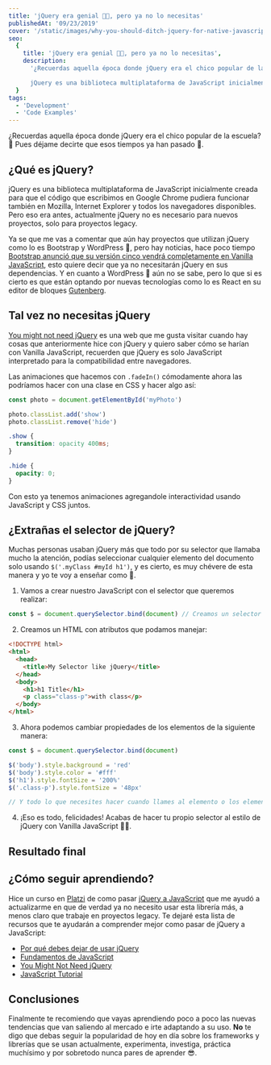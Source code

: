```yaml
---
title: 'jQuery era genial 💅🏻, pero ya no lo necesitas'
publishedAt: '09/23/2019'
cover: '/static/images/why-you-should-ditch-jquery-for-native-javascript/banner.jpeg'
seo:
  {
    title: 'jQuery era genial 💅🏻, pero ya no lo necesitas',
    description:
      '¿Recuerdas aquella época donde jQuery era el chico popular de la escuela? 🤩  Pues déjame decirte que esos tiempos ya han pasado 👴.

      jQuery es una biblioteca multiplataforma de JavaScript inicialmente creada para que el código que escribimos en Google Chrome pudiera funcionar también en Mozilla, Internet Explorer y todos los navegadores disponibles.',
  }
tags:
  - 'Development'
  - 'Code Examples'
---
```


¿Recuerdas aquella época donde jQuery era el chico popular de la escuela? 🤩 Pues déjame decirte que esos tiempos ya han pasado 👴.

## ¿Qué es jQuery?

jQuery es una biblioteca multiplataforma de JavaScript inicialmente creada para que el código que escribimos en Google Chrome pudiera funcionar también en Mozilla, Internet Explorer y todos los navegadores disponibles. Pero eso era antes, actualmente jQuery no es necesario para nuevos proyectos, solo para proyectos legacy.

Ya se que me vas a comentar que aún hay proyectos que utilizan jQuery como lo es Bootstrap y WordPress 🤨, pero hay noticias, hace poco tiempo [Bootstrap anunció que su versión cinco vendrá completamente en Vanilla JavaScript](https://github.com/twbs/bootstrap/pull/23586), esto quiere decir que ya no necesitarán jQuery en sus dependencias. Y en cuanto a WordPress 🤔 aún no se sabe, pero lo que si es cierto es que están optando por nuevas tecnologías como lo es React en su editor de bloques [Gutenberg](https://github.com/WordPress/gutenberg).

## Tal vez no necesitas jQuery

[You might not need jQuery](http://youmightnotneedjquery.com/) es una web que me gusta visitar cuando hay cosas que anteriormente hice con jQuery y quiero saber cómo se harían con Vanilla JavaScript, recuerden que jQuery es solo JavaScript interpretado para la compatibilidad entre navegadores.

Las animaciones que hacemos con `.fadeIn()` cómodamente ahora las podríamos hacer con una clase en CSS y hacer algo así:

```js showLineNumbers
const photo = document.getElementById('myPhoto')

photo.classList.add('show')
photo.classList.remove('hide')
```

```css showLineNumbers
.show {
  transition: opacity 400ms;
}

.hide {
  opacity: 0;
}
```

Con esto ya tenemos animaciones agregandole interactividad usando JavaScript y CSS juntos.

## ¿Extrañas el selector de jQuery?

Muchas personas usaban jQuery más que todo por su selector que llamaba mucho la atención, podías seleccionar cualquier elemento del documento solo usando `$('.myClass #myId h1')`, y es cierto, es muy chévere de esta manera y yo te voy a enseñar como 🥳.

1. Vamos a crear nuestro JavaScript con el selector que queremos realizar:

```js showLineNumbers
const $ = document.querySelector.bind(document) // Creamos un selector que haga referencia a todo el documento actual
```

2. Creamos un HTML con atributos que podamos manejar:

```html showLineNumbers
<!DOCTYPE html>
<html>
  <head>
    <title>My Selector like jQuery</title>
  </head>
  <body>
    <h1>h1 Title</h1>
    <p class="class-p">with class</p>
  </body>
</html>
```

3. Ahora podemos cambiar propiedades de los elementos de la siguiente manera:

```js showLineNumbers
const $ = document.querySelector.bind(document)

$('body').style.background = 'red'
$('body').style.color = '#fff'
$('h1').style.fontSize = '200%'
$('.class-p').style.fontSize = '48px'

// Y todo lo que necesites hacer cuando llames al elemento o los elementos
```

4. ¡Eso es todo, felicidades! Acabas de hacer tu propio selector al estilo de jQuery con Vanilla JavaScript 🎉🥳.

## Resultado final

<CodePen codePenId="LYPXyeo" />

## ¿Cómo seguir aprendiendo?

Hice un curso en [Platzi](https://platzi.com) de como pasar [jQuery a JavaScript](https://platzi.com/clases/jquery-js/) que me ayudó a actualizarme en que de verdad ya no necesito usar esta librería más, a menos claro que trabaje en proyectos legacy. Te dejaré esta lista de recursos que te ayudarán a comprender mejor como pasar de jQuery a JavaScript:

- [Por qué debes dejar de usar jQuery](https://platzi.com/blog/debes-dejar-de-usar-jquery/)
- [Fundamentos de JavaScript](https://platzi.com/clases/fundamentos-javascript/)
- [You Might Not Need jQuery](http://youmightnotneedjquery.com/)
- [JavaScript Tutorial](https://www.w3schools.com/js/default.asp)

## Conclusiones

Finalmente te recomiendo que vayas aprendiendo poco a poco las nuevas tendencias que van saliendo al mercado e irte adaptando a su uso. **No** te digo que debas seguir la popularidad de hoy en día sobre los frameworks y librerías que se usan actualmente, experimenta, investiga, práctica muchísimo y por sobretodo nunca pares de aprender 😎.
